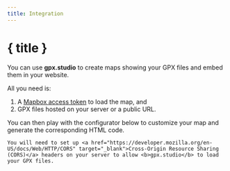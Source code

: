 ```yaml
---
title: Integration
---
```


<script>
</script>

# { title }

You can use **gpx.studio** to create maps showing your GPX files and embed them in your website.

All you need is:

1. A <a href="https://account.mapbox.com/auth/signup" target="_blank">Mapbox access token</a> to load the map, and
2. GPX files hosted on your server or a public URL.

You can then play with the configurator below to customize your map and generate the corresponding HTML code.

<DocsNote type="warning">

```
You will need to set up <a href="https://developer.mozilla.org/en-US/docs/Web/HTTP/CORS" target="_blank">Cross-Origin Resource Sharing (CORS)</a> headers on your server to allow <b>gpx.studio</b> to load your GPX files.
```

</DocsNote>

<EmbeddingPlayground />

